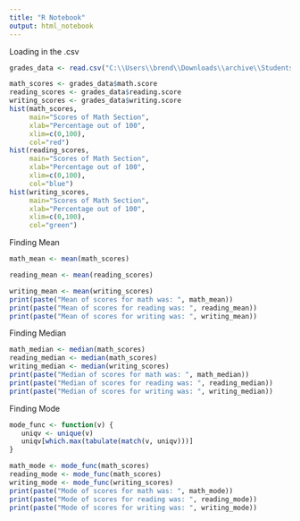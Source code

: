 ---
title: "R Notebook"
output: html_notebook
---

Loading in the .csv

```{r}
grades_data <- read.csv("C:\\Users\\brend\\Downloads\\archive\\StudentsPerformance.csv")
```

```{r}
math_scores <- grades_data$math.score
reading_scores <- grades_data$reading.score
writing_scores <- grades_data$writing.score
hist(math_scores,
     main="Scores of Math Section",
     xlab="Percentage out of 100",
     xlim=c(0,100),
     col="red")
hist(reading_scores,
     main="Scores of Math Section",
     xlab="Percentage out of 100",
     xlim=c(0,100),
     col="blue")
hist(writing_scores,
     main="Scores of Math Section",
     xlab="Percentage out of 100",
     xlim=c(0,100),
     col="green")
```

Finding Mean

```{r}

math_mean <- mean(math_scores)

reading_mean <- mean(reading_scores)

writing_mean <- mean(writing_scores)
print(paste("Mean of scores for math was: ", math_mean))
print(paste("Mean of scores for reading was: ", reading_mean))
print(paste("Mean of scores for writing was: ", writing_mean))

```

Finding Median

```{r}
math_median <- median(math_scores)
reading_median <- median(math_scores)
writing_median <- median(writing_scores)
print(paste("Median of scores for math was: ", math_median))
print(paste("Median of scores for reading was: ", reading_median))
print(paste("Median of scores for writing was: ", writing_median))
```

Finding Mode

```{r}

mode_func <- function(v) {
   uniqv <- unique(v)
   uniqv[which.max(tabulate(match(v, uniqv)))]
}

math_mode <- mode_func(math_scores)
reading_mode <- mode_func(math_scores)
writing_mode <- mode_func(writing_scores)
print(paste("Mode of scores for math was: ", math_mode))
print(paste("Mode of scores for reading was: ", reading_mode))
print(paste("Mode of scores for writing was: ", writing_mode))

```

